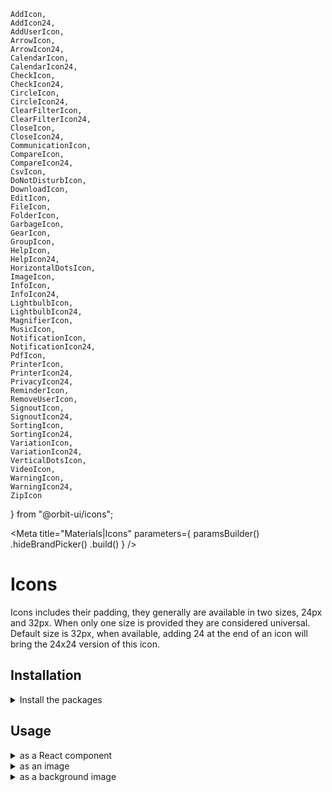     AddIcon,
    AddIcon24,
    AddUserIcon,
    ArrowIcon,
    ArrowIcon24,
    CalendarIcon,
    CalendarIcon24,
    CheckIcon,
    CheckIcon24,
    CircleIcon,
    CircleIcon24,
    ClearFilterIcon,
    ClearFilterIcon24,
    CloseIcon,
    CloseIcon24,
    CommunicationIcon,
    CompareIcon,
    CompareIcon24,
    CsvIcon,
    DoNotDisturbIcon,
    DownloadIcon,
    EditIcon,
    FileIcon,
    FolderIcon,
    GarbageIcon,
    GearIcon,
    GroupIcon,
    HelpIcon,
    HelpIcon24,
    HorizontalDotsIcon,
    ImageIcon,
    InfoIcon,
    InfoIcon24,
    LightbulbIcon,
    LightbulbIcon24,
    MagnifierIcon,
    MusicIcon,
    NotificationIcon,
    NotificationIcon24,
    PdfIcon,
    PrinterIcon,
    PrinterIcon24,
    PrivacyIcon24,
    ReminderIcon,
    RemoveUserIcon,
    SignoutIcon,
    SignoutIcon24,
    SortingIcon,
    SortingIcon24,
    VariationIcon,
    VariationIcon24,
    VerticalDotsIcon,
    VideoIcon,
    WarningIcon,
    WarningIcon24,
    ZipIcon
} from "@orbit-ui/icons";

<Meta
    title="Materials|Icons"
    parameters={
        paramsBuilder()
            .hideBrandPicker()
            .build()
    }
/>

<Anchor storyId="materials-icons--icons" />

# Icons

Icons includes their padding, they generally are available in two sizes, 24px and 32px. When only one size is provided they are considered universal. Default size is 32px, when available, adding 24 at the end of an icon will bring the 24x24 version of this icon.

## Installation

<details><summary >Install the packages</summary>

Install from <a href={INSTALLATION_PAGE}>the React bundle</a> or as a single package:

```bash
npm install @orbit-ui/icons
```
</details>

## Usage

<details><summary >as a React component</summary>

```jsx
import { IconName } from "@orbit-ui/icons";
```
</details>

<details><summary >as an image</summary>

```jsx
import IconName from "@orbit-ui/icons/icon-name.svg";

<img src={IconName} />
```
</details>

<details><summary >as a background image</summary>

```css
.name-icon: {
    background: url("~@orbit-ui/icons/icon-name.svg");
}
```
</details>

<Preview>
    <IconGallery>
        <IconItem iconName="AddIcon" stdSize={AddIcon} smllSize={AddIcon24}/>
        <IconItem iconName="CloseIcon" smllSize={CloseIcon24} stdSize={CloseIcon}/>
        <IconItem iconName="SignoutIcon" smllSize={SignoutIcon24} stdSize={SignoutIcon}/>
        <IconItem iconName="CheckIcon" stdSize={CheckIcon} smllSize={CheckIcon24}/>
        <IconItem iconName="ClearFilterIcon" stdSize={ClearFilterIcon} smllSize={ClearFilterIcon24}/>
        <IconItem iconName="PrinterIcon" stdSize={PrinterIcon} smllSize={PrinterIcon24}/>
        <IconItem iconName="WarningIcon" stdSize={WarningIcon} smllSize={WarningIcon24}/>
        <IconItem iconName="InfoIcon" stdSize={InfoIcon} smllSize={InfoIcon24}/>
        <IconItem iconName="HelpIcon" stdSize={HelpIcon} smllSize={HelpIcon24}/>
        <IconItem iconName="SortingIcon" stdSize={SortingIcon} smllSize={SortingIcon24}/>
        <IconItem iconName="CompareIcon" smllSize={CompareIcon24} stdSize={CompareIcon}/>
        <IconItem iconName="CalendarIcon" smllSize={CalendarIcon24} stdSize={CalendarIcon}/>
        <IconItem iconName="VariationIcon" smllSize={VariationIcon24} stdSize={VariationIcon}/>
        <IconItem iconName="PrivacyIcon" smllSize={PrivacyIcon24}/>
        <IconItem iconName="LightbulbIcon" stdSize={LightbulbIcon} smllSize={LightbulbIcon24}/>
        <IconItem iconName="VerticalDotsIcon" stdSize={VerticalDotsIcon}/>
        <IconItem iconName="HorizontalDotsIcon" stdSize={HorizontalDotsIcon}/>
        <IconItem iconName="GarbageIcon" stdSize={GarbageIcon}/>
        <IconItem iconName="GearIcon" stdSize={GearIcon}/>
        <IconItem iconName="MagnifierIcon" stdSize={MagnifierIcon}/>
        <IconItem iconName="FileIcon" stdSize={FileIcon}/>
        <IconItem iconName="PdfIcon" stdSize={PdfIcon}/>
        <IconItem iconName="VideoIcon" stdSize={VideoIcon}/>
        <IconItem iconName="CsvIcon" stdSize={CsvIcon}/>
        <IconItem iconName="ZipIcon" stdSize={ZipIcon}/>
        <IconItem iconName="MusicIcon" stdSize={MusicIcon}/>
        <IconItem iconName="ImageIcon" stdSize={ImageIcon}/>
        <IconItem iconName="EditIcon" stdSize={EditIcon}/>
        <IconItem iconName="CommunicationIcon" stdSize={CommunicationIcon}/>
        <IconItem iconName="ReminderIcon" stdSize={ReminderIcon}/>
        <IconItem iconName="AddUserIcon" stdSize={AddUserIcon}/>
        <IconItem iconName="RemoveUserIcon" stdSize={RemoveUserIcon}/>
        <IconItem iconName="FolderIcon" stdSize={FolderIcon}/>
        <IconItem iconName="NotificationIcon" smllSize={NotificationIcon24} stdSize={NotificationIcon}/>
        <IconItem iconName="DoNotDisturbIcon" stdSize={DoNotDisturbIcon}/>
        <IconItem iconName="DownloadIcon" stdSize={DownloadIcon}/>
        <IconItem iconName="CircleIcon" smllSize={CircleIcon24} stdSize={CircleIcon}/>
        <IconItem iconName="GroupIcon" stdSize={GroupIcon}/>
        <IconItem iconName="ArrowIcon" stdSize={ArrowIcon} smllSize={ArrowIcon24}/>
    </IconGallery>
</Preview>
